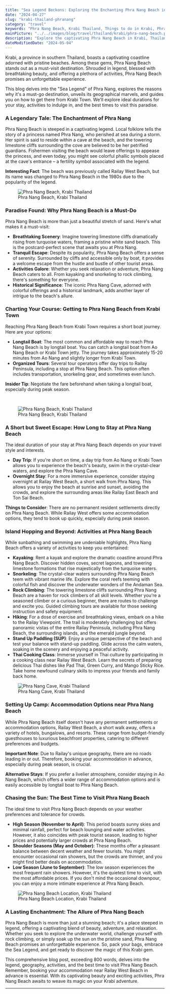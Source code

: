 ```yaml
---
title: "Sea Legend Beckons: Exploring the Enchanting Phra Nang Beach in Krabi"
date: "2024-04-27"
slug: "krabi-thailand-phranang"
category: "travel"
keywords: "Phra Nang Beach, Krabi Thailand, Things to do in Krabi, Phra Nang Beach activities, Railay Beach, Ao Nang, How to get to Phra Nang Beach, Beginner rock climbing Phra Nang"
mainPicture: "../../images/blog/travel/thailand/krabi/phra-nang-beach.png"
description: "Explore the captivating Phra Nang Beach in Krabi, Thailand. Enveloped in legend, this beach offers stunning scenery, thrilling activities (rock climbing, kayaking!), and a tranquil escape. Discover how to get there, the best time to visit, and hidden coves waiting to be explored.  Read more for your dream Krabi itinerary!"
dateModifiedDate: "2024-05-04"
---
```


Krabi, a province in southern Thailand, boasts a captivating coastline adorned with pristine beaches. Among these gems, Phra Nang Beach stands out as a must-visit destination. Shrouded in legend, blessed with breathtaking beauty, and offering a plethora of activities, Phra Nang Beach promises an unforgettable experience.

<p>
This blog delves into the "Sea Legend" of Phra Nang, explores the reasons why it's a must-go destination, unveils its geographical marvels, and guides you on how to get there from Krabi Town. We'll explore ideal durations for your stay, activities to indulge in, and the best times to visit this paradise.
</p>

<h3>A Legendary Tale: The Enchantment of Phra Nang</h3>
<p>
Phra Nang Beach is steeped in a captivating legend. Local folklore tells the story of a princess named Phra Nang, who perished at sea during a storm. Her spirit is said to reside within a cave at the beach, and the towering limestone cliffs surrounding the cove are believed to be her petrified guardians.  Fishermen visiting the beach would leave offerings to appease the princess, and even today, you might see colorful phallic symbols placed at the cave's entrance – a fertility symbol associated with the legend.

<b>Interesting Fact</b>: The beach was previously called Railay West Beach, but its name was changed to Phra Nang Beach in the 1980s due to the popularity of the legend.
</p>

<figure>
  <img src="../../images/blog/travel/thailand/krabi/phra-nang-beach.png" alt="Phra Nang Beach, Krabi Thailand"></img>
  <figcaption>Phra Nang Beach, Krabi Thailand</figcaption>
</figure>

<h3>Paradise Found: Why Phra Nang Beach is a Must-Do</h3>
<p>
Phra Nang Beach is more than just a beautiful stretch of sand. Here's what makes it a must-visit:

<ul>
<li><b>Breathtaking Scenery</b>: Imagine towering limestone cliffs dramatically rising from turquoise waters, framing a pristine white sand beach. This is the postcard-perfect scene that awaits you at Phra Nang.</li>
<li><b>Tranquil Escape</b>: Despite its popularity, Phra Nang Beach offers a sense of serenity. Surrounded by cliffs and accessible only by boat, it provides a welcome escape from the hustle and bustle of other tourist areas.</li>
<li><b>Activities Galore</b>: Whether you seek relaxation or adventure, Phra Nang Beach caters to all. From kayaking and snorkeling to rock climbing, there's something for everyone.</li>
<li><b>Historical Significance</b>: The iconic Phra Nang Cave, adorned with colorful offerings and a historical landmark, adds another layer of intrigue to the beach's allure.</li>
</ul>
</p>

<h3>Charting Your Course: Getting to Phra Nang Beach from Krabi Town</h3>
<p>
Reaching Phra Nang Beach from Krabi Town requires a short boat journey. Here are your options:

<ul>
    <li><b>Longtail Boat</b>: The most common and affordable way to reach Phra Nang Beach is by longtail boat. You can catch a longtail boat from Ao Nang Beach or Krabi Town jetty. The journey takes approximately 15-20 minutes from Ao Nang and slightly longer from Krabi Town.</li>
    <li><b>Organized Tours</b>: Several tour operators offer day trips to Railay Peninsula, including a stop at Phra Nang Beach. This option often includes transportation, snorkeling gear, and sometimes even lunch.</li>
</ul>
<b>Insider Tip</b>: Negotiate the fare beforehand when taking a longtail boat, especially during peak season.
</p>
<br />

<figure>
  <img src="../../images/blog/travel/thailand/krabi/phra-nang-beach-2.png" alt="Phra Nang Beach, Krabi Thailand"></img>
  <figcaption>Phra Nang Beach, Krabi Thailand</figcaption>
</figure>

<h3>A Short but Sweet Escape: How Long to Stay at Phra Nang Beach</h3>
<p>
The ideal duration of your stay at Phra Nang Beach depends on your travel style and interests.

<ul>
    <li><b>Day Trip</b>: If you're short on time, a day trip from Ao Nang or Krabi Town allows you to experience the beach's beauty, swim in the crystal-clear waters, and explore the Phra Nang Cave.</li>
    <li><b>Overnight Stay</b>: For a more immersive experience, consider staying overnight at Railay West Beach, a short walk from Phra Nang. This allows you to enjoy the beach at sunrise and sunset, avoiding the crowds, and explore the surrounding areas like Railay East Beach and Ton Sai Beach.</li>    
</ul>
<b>Things to Consider</b>: There are no permanent resident settlements directly on Phra Nang Beach. While Railay West offers some accommodation options, they tend to book up quickly, especially during peak season.
</p>

<h3>Island Hopping and Beyond: Activities at Phra Nang Beach</h3>
<p>
While sunbathing and swimming are undeniable highlights, Phra Nang Beach offers a variety of activities to keep you entertained:

<ul>
    <li><b>Kayaking</b>: Rent a kayak and explore the dramatic coastline around Phra Nang Beach. Discover hidden coves, secret lagoons, and towering limestone formations that rise majestically from the turquoise waters.</li>
    <li><b>Snorkeling</b>: The crystal-clear waters surrounding Phra Nang Beach teem with vibrant marine life. Explore the coral reefs teeming with colorful fish and discover the underwater wonders of the Andaman Sea.</li>
    <li><b>Rock Climbing</b>: The towering limestone cliffs surrounding Phra Nang Beach are a haven for rock climbers of all skill levels. Whether you're a seasoned climber or a curious beginner, there are routes to challenge and excite you. Guided climbing tours are available for those seeking instruction and safety equipment.</li>
    <li><b>Hiking</b>: For a dose of exercise and breathtaking views, embark on a hike to the Railay Viewpoint. The trail is moderately challenging but offers panoramic vistas of the entire Railay Peninsula, including Phra Nang Beach, the surrounding islands, and the emerald jungle beyond.</li>
    <li><b>Stand Up Paddling (SUP)</b>: Enjoy a unique perspective of the beach and test your balance with stand-up paddling. Glide across the calm waters, soaking in the scenery and enjoying a peaceful activity.</li>
    <li><b>Thai Cooking Class</b>: Immerse yourself in Thai culture by participating in a cooking class near Railay West Beach. Learn the secrets of preparing delicious Thai dishes like Pad Thai, Green Curry, and Mango Sticky Rice. Take home newfound culinary skills to impress your friends and family back home.</li>
</ul>
</p>

<figure>
  <img src="../../images/blog/travel/thailand/krabi/phra-nang-cave.png" alt="Phra Nang Cave, Krabi Thailand"></img>
  <figcaption>Phra Nang Cave, Krabi Thailand</figcaption>
</figure>

<h3>Setting Up Camp: Accommodation Options near Phra Nang Beach</h3>
<p>
While Phra Nang Beach itself doesn't have any permanent settlements or accommodation options, Railay West Beach, a short walk away, offers a variety of hotels, bungalows, and resorts. These range from budget-friendly guesthouses to luxurious beachfront properties, catering to different preferences and budgets.

<b>Important Note</b>: Due to Railay's unique geography, there are no roads leading in or out.  Therefore, booking your accommodation in advance, especially during peak season, is crucial.

<b>Alternative Stays</b>: If you prefer a livelier atmosphere, consider staying in Ao Nang Beach, which offers a wider range of accommodation options and is easily accessible by longtail boat to Phra Nang Beach.
</p>

<h3>Chasing the Sun: The Best Time to Visit Phra Nang Beach</h3>
<p>
The ideal time to visit Phra Nang Beach depends on your weather preferences and tolerance for crowds.

<ul>
    <li><b>High Season (November to April)</b>: This period boasts sunny skies and minimal rainfall, perfect for beach lounging and water activities. However, it also coincides with peak tourist season, leading to higher prices and potentially larger crowds at Phra Nang Beach.</li>
    <li><b>Shoulder Seasons (May and October)</b>: These months offer a pleasant balance between decent weather and fewer tourists. You might encounter occasional rain showers, but the crowds are thinner, and you might find better deals on accommodation.</li>
    <li><b>Low Season (June to September)</b>: The low season experiences the most frequent rain showers. However, it's the quietest time to visit, with the most affordable prices. If you don't mind the occasional downpour, you can enjoy a more intimate experience at Phra Nang Beach.</li>
</ul>
</p>

<figure>
  <img src="../../images/blog/travel/thailand/krabi/phra-nang-beach-location.png" alt="Phra Nang Beach Location, Krabi Thailand"></img>
  <figcaption>Phra Nang Beach Location, Krabi Thailand</figcaption>
</figure>

<h3>A Lasting Enchantment: The Allure of Phra Nang Beach</h3>
<p>
Phra Nang Beach is more than just a stunning beach; it's a place steeped in legend, offering a captivating blend of beauty, adventure, and relaxation. Whether you seek to explore the underwater world, challenge yourself with rock climbing, or simply soak up the sun on the pristine sand, Phra Nang Beach promises an unforgettable experience. So, pack your bags, embrace the Sea Legend, and get ready to discover the magic of this Krabi gem.
</p>

<p>
This comprehensive blog post, exceeding 800 words, delves into the legend, geography, activities, and the best time to visit Phra Nang Beach. Remember, booking your accommodation near Railay West Beach in advance is essential. With its captivating beauty and exciting activities, Phra Nang Beach awaits to weave its magic on your Krabi adventure.
</p>

<hr />